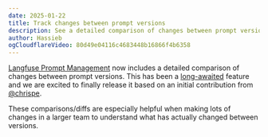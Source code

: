 ```yaml
---
date: 2025-01-22
title: Track changes between prompt versions
description: See a detailed comparison of changes between prompt versions. Optionally, you can also review changes before creating a new prompt version.
author: Hassieb
ogCloudflareVideo: 80d49e04116c4683448b16866f4b6358
---
```



<ChangelogHeader />

[Langfuse Prompt Management](/docs/prompts/get-started) now includes a detailed comparison of changes between prompt versions. This has been a [long-awaited](https://github.com/orgs/langfuse/discussions/1105) feature and we are excited to finally release it based on an initial contribution from [@chrispe](https://github.com/chrispe).

These comparisons/diffs are especially helpful when making lots of changes in a larger team to understand what has actually changed between versions.
